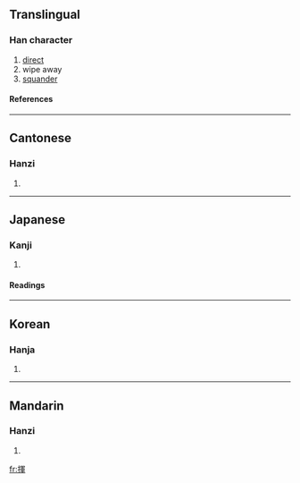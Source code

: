 {{see|挥}}

==Translingual==
===Han character===
{{Han char|rn=64|rad=手|as=09|sn=12|four=5705<sub>6</sub>|canj=手月十十 (QBJJ)}}
# [[direct]]
# wipe away
# [[squander]]
====References====
{{Han ref|kx=0444.100|dkj=12394|dj=0795.080|hdz=31925.040|uh=63EE|ud=25582|bh=B4A7|bd=46247}}
----
==Cantonese==
===Hanzi===
{{yue-hanzi|jyut=|y=fai1}}
# {{defn|Cantonese}}
----
==Japanese==
===Kanji===
{{ja-kanji|grade=6|rs=手09}}
# {{defn|Japanese}} 
====Readings====
{{ja-readings|on=[[き]] (ki)|kun=[[ふるう]] (furuu)}}
----
==Korean==
===Hanja===
{{ko-hanja|hangeul=휘|eumhun=|rv=hwi|mr=hwi|y=hwi}}
# {{defn|Korean}}
----
==Mandarin==
===Hanzi===
{{cmn-hanzi|sim=挥|pin=[[huī]] ([[hui1]])|wg=hui<sup>1</sup>}}
# {{defn|Mandarin}}

[[fr:揮]]